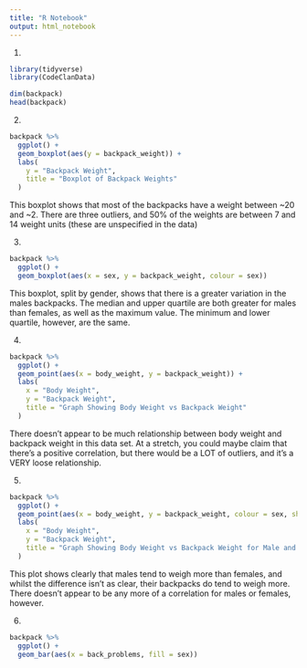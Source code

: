 ```yaml
---
title: "R Notebook"
output: html_notebook
---
```

1. 
```r
library(tidyverse)
library(CodeClanData)
```

```r
dim(backpack)
head(backpack)
```

2.
```r
backpack %>% 
  ggplot() +
  geom_boxplot(aes(y = backpack_weight)) +
  labs(
    y = "Backpack Weight", 
    title = "Boxplot of Backpack Weights"
  )
```
This boxplot shows that most of the backpacks have a weight between ~20 and ~2. There are three outliers, and 50% of the weights are between 7 and 14 weight units (these are unspecified in the data)

3.
```r
backpack %>% 
  ggplot() +
  geom_boxplot(aes(x = sex, y = backpack_weight, colour = sex))
```
This boxplot, split by gender, shows that there is a greater variation in the males backpacks. The median and upper quartile are both greater for males than females, as well as the maximum value. The minimum and lower quartile, however, are the same. 

4. 
```r
backpack %>% 
  ggplot() +
  geom_point(aes(x = body_weight, y = backpack_weight)) +
  labs(
    x = "Body Weight", 
    y = "Backpack Weight", 
    title = "Graph Showing Body Weight vs Backpack Weight"
  )
```
There doesn't appear to be much relationship between body weight and backpack weight in this data set. At a stretch, you could maybe claim that there's a positive correlation, but there would be a LOT of outliers, and it's a VERY loose relationship.

5. 
```r
backpack %>% 
  ggplot() +
  geom_point(aes(x = body_weight, y = backpack_weight, colour = sex, shape = sex)) +
  labs(
    x = "Body Weight", 
    y = "Backpack Weight", 
    title = "Graph Showing Body Weight vs Backpack Weight for Male and Female"
  )
```
This plot shows clearly that males tend to weigh more than females, and whilst the difference isn't as clear, their backpacks do tend to weigh more. There doesn't appear to be any more of a correlation for males or females, however. 

6. 
```r
backpack %>% 
  ggplot() +
  geom_bar(aes(x = back_problems, fill = sex))
```












































```r
```

